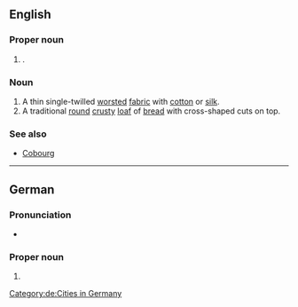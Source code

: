 ==English==
{{wikipedia}}

===Proper noun===
{{en-proper noun}}

# {{place|en|independent city|s/Bavaria|c/Germany}}.

===Noun===
{{en-noun|~}}

# A thin single-twilled [[worsted]] [[fabric]] with [[cotton]] or [[silk]].
# A traditional [[round]] [[crusty]] [[loaf]] of [[bread]] with cross-shaped cuts on top.

===See also===
* [[Cobourg]]

{{topics|en|Cities in Germany|Fabrics}}

----

==German==
{{wikipedia|lang=de}}

===Pronunciation===
* {{audio|de|LL-Q188 (deu)-Michael Schönitzer (WMDE)-Coburg.wav|Audio}}

===Proper noun===
{{de-proper noun|n}}

# {{place|de|independent city|s/Bavaria|c/Germany|t1=Coburg}}

[[Category:de:Cities in Germany]]